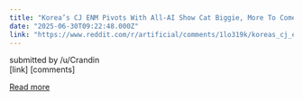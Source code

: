 ```yaml
---
title: "Korea’s CJ ENM Pivots With All-AI Show Cat Biggie, More To Come"
date: "2025-06-30T09:22:48.000Z"
link: "https://www.reddit.com/r/artificial/comments/1lo319k/koreas_cj_enm_pivots_with_allai_show_cat_biggie/"
---
```


submitted by    /u/Crandin  
 [link]   [comments]

[Read more](https://www.reddit.com/r/artificial/comments/1lo319k/koreas_cj_enm_pivots_with_allai_show_cat_biggie/)
